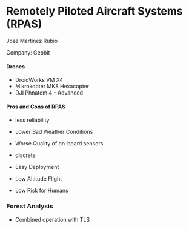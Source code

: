 Remotely Piloted Aircraft Systems (RPAS) 
=================================================
José Martínez Rubio

Company: Geobit

#### Drones

* DroidWorks VM X4
* Mikrokopter MK8 Hexacopter
* DJI Phnatom 4 - Advanced

#### Pros and Cons of RPAS

* less reliability
* Lower Bad Weather Conditions
* Worse Quality of on-board sensors

* discrete
* Easy Deployment
* Low Altitude Flight
* Low Risk for Humans
 
### Forest Analysis
* Combined operation with TLS
